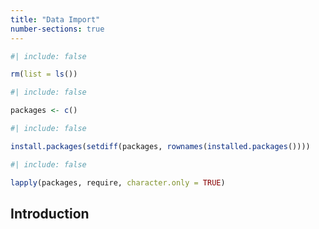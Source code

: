 ```yaml
---
title: "Data Import"
number-sections: true
---
```


```r
#| include: false

rm(list = ls())
```

```r
#| include: false

packages <- c()
```


```r
#| include: false

install.packages(setdiff(packages, rownames(installed.packages())))
```

```r
#| include: false

lapply(packages, require, character.only = TRUE)
```



## Introduction
